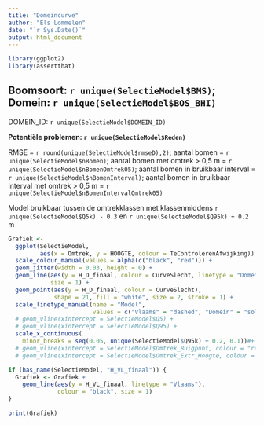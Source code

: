 ```yaml
---
title: "Domeincurve"
author: "Els Lommelen"
date: "`r Sys.Date()`"
output: html_document
---
```


```r
library(ggplot2)
library(assertthat)
```

## Boomsoort: `r unique(SelectieModel$BMS)`; Domein: `r unique(SelectieModel$BOS_BHI)`

DOMEIN_ID: `r unique(SelectieModel$DOMEIN_ID)`

__Potentiële problemen: `r unique(SelectieModel$Reden)`__

RMSE = `r round(unique(SelectieModel$rmseD),2)`; aantal bomen = `r unique(SelectieModel$nBomen)`;
aantal bomen met omtrek > 0,5 m = `r unique(SelectieModel$nBomenOmtrek05)`;
aantal bomen in bruikbaar interval = `r unique(SelectieModel$nBomenInterval)`;
aantal bomen in bruikbaar interval met omtrek > 0,5 m = `r unique(SelectieModel$nBomenIntervalOmtrek05)`

Model bruikbaar tussen de omtrekklassen met klassenmiddens 
`r unique(SelectieModel$Q5k) - 0.3` en 
`r unique(SelectieModel$Q95k) + 0.2` m

```r

Grafiek <-
  ggplot(SelectieModel,
         aes(x = Omtrek, y = HOOGTE, colour = TeControlerenAfwijking)) +
  scale_colour_manual(values = alpha(c("black", "red"))) +
  geom_jitter(width = 0.03, height = 0) +
  geom_line(aes(y = H_D_finaal, colour = CurveSlecht, linetype = "Domein"),
            size = 1) +
  geom_point(aes(y = H_D_finaal, colour = CurveSlecht),
             shape = 21, fill = "white", size = 2, stroke = 1) +
  scale_linetype_manual(name = "Model",
                        values = c("Vlaams" = "dashed", "Domein" = "solid")) +
  # geom_vline(xintercept = SelectieModel$Q5) +
  # geom_vline(xintercept = SelectieModel$Q95) +
  scale_x_continuous(
    minor_breaks = seq(0.05, unique(SelectieModel$Q95k) + 0.2, 0.1))#+
  # geom_vline(xintercept = SelectieModel$Omtrek_Buigpunt, colour = "red") +
  # geom_vline(xintercept = SelectieModel$Omtrek_Extr_Hoogte, colour = "red") #nolint

if (has_name(SelectieModel, "H_VL_finaal")) {
  Grafiek <- Grafiek +
    geom_line(aes(y = H_VL_finaal, linetype = "Vlaams"),
              colour = "black", size = 1)
}

print(Grafiek)
```

